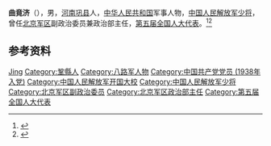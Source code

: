 '''曲竟济'''（{{bd|1919年||2007年}}），男，[[河南|河南]][[巩县|巩县]]人，[[中华人民共和国|中华人民共和国]]军事人物，[[中国人民解放军少将|中国人民解放军少将]]，曾任[[北京军区|北京军区]]副政治委员兼政治部主任，[[第五届全国人大代表|第五届全国人大代表]]。<ref>{{Cite book|title=中国抗日战争人物大词典|author=刘景泉主编; 沈久泉, 王凯捷, 李卓副主编|publisher=天津大学出版社|year=1999|isbn=|location=|pages=}}</ref><ref>{{Cite book|title=中华军事人物大辞典|author=吴如蒿著; 陈策才, 张光彩, 赵功德等副主编|publisher=新华出版社|year=1989|isbn=|location=北京|pages=}}</ref>

== 参考资料 ==
{{reflist}}

{{中国人物小作品}}

{{Authority control}}
{{DEFAULTSORT:Qu曲}}
[[Category:曲姓|Jing]]
[[Category:鞏縣人|Category:鞏縣人]]
[[Category:八路军人物|Category:八路军人物]]
[[Category:中国共产党党员_(1938年入党)|Category:中国共产党党员 (1938年入党)]]
[[Category:中国人民解放军开国大校|Category:中国人民解放军开国大校]]
[[Category:中国人民解放军少将|Category:中国人民解放军少将]]
[[Category:北京军区副政治委员|Category:北京军区副政治委员]]
[[Category:北京军区政治部主任|Category:北京军区政治部主任]]
[[Category:第五届全国人大代表|Category:第五届全国人大代表]]